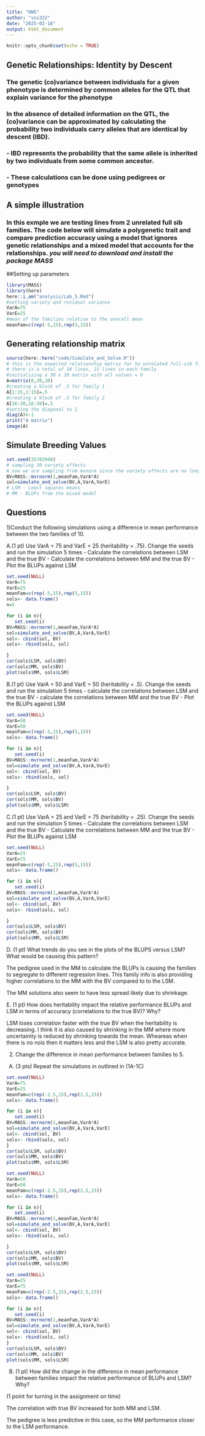 ```yaml
---
title: "HW5"
author: "sss322"
date: "2025-02-18"
output: html_document
---
```


```r
knitr::opts_chunk$set(echo = TRUE)
```

## Genetic Relationships: Identity by Descent
### The genetic (co)variance between individuals for a given phenotype is determined by common alleles for the QTL that explain variance for the phenotype

### In the absence of detailed information on the QTL, the (co)variance can be approximated by calculating the probability two individuals carry alleles that are identical by descent (IBD).
### - IBD represents the probability that the same allele is inherited by two individuals from some common ancestor.
### - These calculations can be done using pedigrees or genotypes

## A simple illustration
### In this exmple we are testing lines from 2 unrelated full sib families. The code below will simulate a polygenetic trait and compare prediction accuracy using a model that ignores genetic relationships and a mixed model that accounts for the relationships. ***you will need to download and install the package MASS***

##Setting up parameters

```r
library(MASS)
library(here)
here::i_am("analysis/Lab_5.Rmd")
#setting variety and residual variance
VarA=75
VarE=25
#mean of the families relative to the overall mean
meanFam=c(rep(-5,15),rep(5,15))
```

## Generating relationship matrix

```r
source(here::here("code/Simulate_and_Solve.R"))
# this is the expected relationship matrix for to unrelated full-sib families
# there is a total of 30 lines, 15 lines in each family
#initializing a 30 x 30 matrix with all values = 0
A=matrix(0,30,30)
#creating a block of .5 for family 1
A[1:15,1:15]=.5
#creating a block of .5 for family 2
A[16:30,16:30]=.5
#setting the diagonal to 1
diag(A)<-1
print("A matrix")
image(A)
```
## Simulate Breeding Values

```r
set.seed(35783948)
# sampling 30 variety effects
# now we are sampling from mvnorm since the variety effects are no longer iid
BV=MASS::mvrnorm(1,meanFam,VarA*A)
sol=simulate_and_solve(BV,A,VarA,VarE)
# LSM - Least squares means
# MM - BLUPs from the mixed model
```


## Questions 
 1)Conduct the following simulations using a difference in mean performance between the two families of 10.
  
   A.(1 pt)  Use VarA = 75 and VarE = 25 (heritability = .75). Change the seeds and run the simulation 5 times 
      - Calculate the correlations between LSM and the true BV
      - Calculate the correlations between MM and the true BV
      - Plot the BLUPs against LSM 
```r
set.seed(NULL)
VarA=75
VarE=25
meanFam=c(rep(-5,15),rep(5,15))
sols<- data.frame()
n=5

for (i in n){
   set.seed(i)
BV=MASS::mvrnorm(1,meanFam,VarA*A)
sol=simulate_and_solve(BV,A,VarA,VarE)
sol<- cbind(sol, BV)
sols<- rbind(sols, sol)

}
cor(sols$LSM, sols$BV)
cor(sols$MM, sols$BV)
plot(sols$MM, sols$LSM)
```
  
   B.(1 pt) Use VarA = 50 and VarE = 50 (heritability = .5). Change the seeds and run the simulation 5 times 
      - calculate the correlations between LSM and the true BV
      - calculate the correlations between MM and the true BV
      - Plot the BLUPs against LSM 
 
```r
set.seed(NULL)
VarA=50
VarE=50
meanFam=c(rep(-5,15),rep(5,15))
sols<- data.frame()

for (i in n){
   set.seed(i)
BV=MASS::mvrnorm(1,meanFam,VarA*A)
sol=simulate_and_solve(BV,A,VarA,VarE)
sol<- cbind(sol, BV)
sols<- rbind(sols, sol)

}
cor(sols$LSM, sols$BV)
cor(sols$MM, sols$BV)
plot(sols$MM, sols$LSM)
```
    
   C.(1 pt) Use VarA = 25 and VarE = 75 (heritability = .25). Change the seeds and run the simulation 5 times 
      - Calculate the correlations between LSM and the true BV
      - Calculate the correlations between MM and the true BV
      - Plot the BLUPs against LSM 
```r
set.seed(NULL)
VarA=25
VarE=75
meanFam=c(rep(-5,15),rep(5,15))
sols<- data.frame()

for (i in n){
   set.seed(i)
BV=MASS::mvrnorm(1,meanFam,VarA*A)
sol=simulate_and_solve(BV,A,VarA,VarE)
sol<- cbind(sol, BV)
sols<- rbind(sols, sol)

}
cor(sols$LSM, sols$BV)
cor(sols$MM, sols$BV)
plot(sols$MM, sols$LSM)
```
    
      
   D. (1 pt) What trends do you see in the plots of the BLUPS versus LSM? What would be causing this pattern?

The pedigree used in the MM to calculate the BLUPs is causing the families to segregate to different regression lines. 
This family info is also providing higher correlations to the MM with the BV compared to to the LSM. 

The MM solutions also seem to have less spread likely due to shrinkage.



   E. (1 pt) How does heritability impact the relative performance BLUPs and LSM in terms of accuracy (correlations to the true BV)? Why?

LSM loses correlation faster with the true BV when the heritability is decreasing. I think it is also caused by shrinking in the MM where more uncertainity is reduced by shrinking towards the mean. Wheareas when there is no nois then it matters less and the LSM is also pretty accurate. 


   
  2) Change the difference in mean performance between families to 5.
   
   A) (3 pts) Repeat the simulations in outlined in  (1A-1C) 

```r

set.seed(NULL)
VarA=75
VarE=25
meanFam=c(rep(-2.5,15),rep(2.5,15))
sols<- data.frame()

for (i in n){
   set.seed(i)
BV=MASS::mvrnorm(1,meanFam,VarA*A)
sol=simulate_and_solve(BV,A,VarA,VarE)
sol<- cbind(sol, BV)
sols<- rbind(sols, sol)
}
cor(sols$LSM, sols$BV)
cor(sols$MM, sols$BV)
plot(sols$MM, sols$LSM)
```

```r
set.seed(NULL)
VarA=50
VarE=50
meanFam=c(rep(-2.5,15),rep(2.5,15))
sols<- data.frame()

for (i in n){
   set.seed(i)
BV=MASS::mvrnorm(1,meanFam,VarA*A)
sol=simulate_and_solve(BV,A,VarA,VarE)
sol<- cbind(sol, BV)
sols<- rbind(sols, sol)

}
cor(sols$LSM, sols$BV)
cor(sols$MM, sols$BV)
plot(sols$MM, sols$LSM)
```

```r
set.seed(NULL)
VarA=25
VarE=75
meanFam=c(rep(-2.5,15),rep(2.5,15))
sols<- data.frame()

for (i in n){
   set.seed(i)
BV=MASS::mvrnorm(1,meanFam,VarA*A)
sol=simulate_and_solve(BV,A,VarA,VarE)
sol<- cbind(sol, BV)
sols<- rbind(sols, sol)
}
cor(sols$LSM, sols$BV)
cor(sols$MM, sols$BV)
plot(sols$MM, sols$LSM)
```
      
   B) (1 pt) How did the change in the difference in mean performance between families impact the relative performance of BLUPs and LSM? Why? 
   
  (1 point for turning in the assignment on time)

The correlation with true BV increased for both MM and LSM. 

The pedigree is less predictive in this case, so the MM performance closer to the LSM performance. 

 
